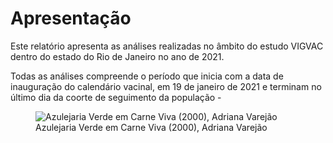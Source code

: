 # Apresentação {-}


Este relatório apresenta as análises realizadas no âmbito do estudo VIGVAC dentro do estado do Rio de Janeiro no ano de 2021.  

Todas as análises compreende o período que inicia com a data de inauguração do calendário vacinal, em 19 de janeiro de 2021 e terminam no último dia da coorte de seguimento da população - 



![Azulejaria Verde em Carne Viva (2000), Adriana Varejão](C:\\Users\\Adelson\\Desktop\\thesis\\shiny\\vigvac\\docs\\anualdesign-perola-imperfeita-20140908083854.jpg)
